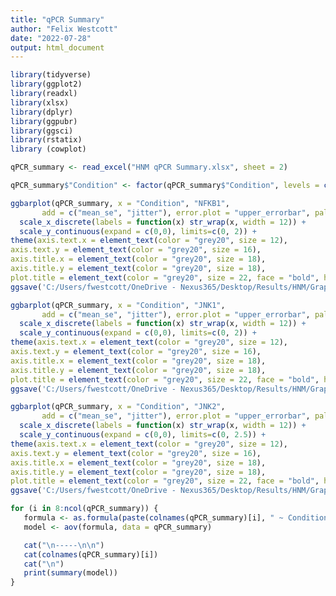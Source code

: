 ```yaml
---
title: "qPCR Summary"
author: "Felix Westcott"
date: "2022-07-28"
output: html_document
---
```


```r
library(tidyverse)
library(ggplot2)
library(readxl)
library(xlsx)
library(dplyr)
library(ggpubr)
library(ggsci)
library(rstatix)
library (cowplot)

qPCR_summary <- read_excel("HNM qPCR Summary.xlsx", sheet = 2)

qPCR_summary$"Condition" <- factor(qPCR_summary$"Condition", levels = c("LPS Control",	"Low Insulin Control", "Low Insulin OPLA", "Low Insulin POLA", "High Insulin Control", "High Insulin OPLA", "High Insulin POLA"))

```


``` r

ggbarplot(qPCR_summary, x = "Condition", "NFKB1",
       add = c("mean_se", "jitter"), error.plot = "upper_errorbar", palette = "npg", legend = "none", fill = "Condition", ylab = "Relative Expression", title = "NFKB1") +
  scale_x_discrete(labels = function(x) str_wrap(x, width = 12)) +
  scale_y_continuous(expand = c(0,0), limits=c(0, 2)) +
theme(axis.text.x = element_text(color = "grey20", size = 12),
axis.text.y = element_text(color = "grey20", size = 16),
axis.title.x = element_text(color = "grey20", size = 18),
axis.title.y = element_text(color = "grey20", size = 18),
plot.title = element_text(color = "grey20", size = 22, face = "bold", hjust = 0.5))
ggsave('C:/Users/fwestcott/OneDrive - Nexus365/Desktop/Results/HNM/Graphs/NFKB1.png')

ggbarplot(qPCR_summary, x = "Condition", "JNK1",
       add = c("mean_se", "jitter"), error.plot = "upper_errorbar", palette = "npg", legend = "none", fill = "Condition", ylab = "Relative Expression", title = "JNK1") +
  scale_x_discrete(labels = function(x) str_wrap(x, width = 12)) +
  scale_y_continuous(expand = c(0,0), limits=c(0, 2)) +
theme(axis.text.x = element_text(color = "grey20", size = 12),
axis.text.y = element_text(color = "grey20", size = 16),
axis.title.x = element_text(color = "grey20", size = 18),
axis.title.y = element_text(color = "grey20", size = 18),
plot.title = element_text(color = "grey20", size = 22, face = "bold", hjust = 0.5))
ggsave('C:/Users/fwestcott/OneDrive - Nexus365/Desktop/Results/HNM/Graphs/JNK1.png')

ggbarplot(qPCR_summary, x = "Condition", "JNK2",
       add = c("mean_se", "jitter"), error.plot = "upper_errorbar", palette = "npg", legend = "none", fill = "Condition", ylab = "Relative Expression", title = "JNK2") +
  scale_x_discrete(labels = function(x) str_wrap(x, width = 12)) +
  scale_y_continuous(expand = c(0,0), limits=c(0, 2.5)) +
theme(axis.text.x = element_text(color = "grey20", size = 12),
axis.text.y = element_text(color = "grey20", size = 16),
axis.title.x = element_text(color = "grey20", size = 18),
axis.title.y = element_text(color = "grey20", size = 18),
plot.title = element_text(color = "grey20", size = 22, face = "bold", hjust = 0.5))
ggsave('C:/Users/fwestcott/OneDrive - Nexus365/Desktop/Results/HNM/Graphs/JNK2.png')

```


``` R

for (i in 8:ncol(qPCR_summary)) {
   formula <- as.formula(paste(colnames(qPCR_summary)[i], " ~ Condition*Round", sep=""))
   model <- aov(formula, data = qPCR_summary)

   cat("\n-----\n\n")
   cat(colnames(qPCR_summary)[i])
   cat("\n")
   print(summary(model))
}
```
